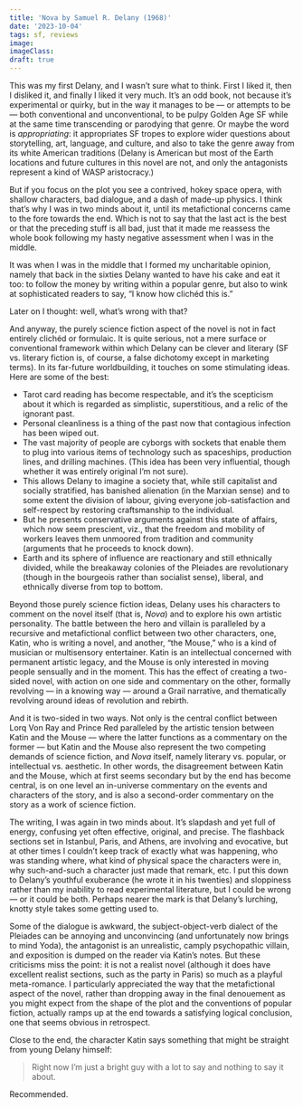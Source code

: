 ```yaml
---
title: 'Nova by Samuel R. Delany (1968)'
date: '2023-10-04'
tags: sf, reviews
image: 
imageClass: 
draft: true
---
```

This was my first Delany, and I wasn’t sure what to think. First I liked it, then I disliked it, and finally I liked it very much. It’s an odd book, not because it’s experimental or quirky, but in the way it manages to be — or attempts to be — both conventional and unconventional, to be pulpy Golden Age SF while at the same time transcending or parodying that genre. Or maybe the word is _appropriating_: it appropriates SF tropes to explore wider questions about storytelling, art, language, and culture, and also to take the genre away from its white American traditions (Delany is American but most of the Earth locations and future cultures in this novel are not, and only the antagonists represent a kind of WASP aristocracy.)

But if you focus on the plot you see a contrived, hokey space opera, with shallow characters, bad dialogue, and a dash of made-up physics. I think that’s why I was in two minds about it, until its metafictional concerns came to the fore towards the end. Which is not to say that the last act is the best or that the preceding stuff is all bad, just that it made me reassess the whole book following my hasty negative assessment when I was in the middle.

It was when I was in the middle that I formed my uncharitable opinion, namely that back in the sixties Delany wanted to have his cake and eat it too: to follow the money by writing within a popular genre, but also to wink at sophisticated readers to say, “I know how clichéd this is.”

Later on I thought: well, what’s wrong with that?

And anyway, the purely science fiction aspect of the novel is not in fact entirely clichéd or formulaic. It is quite serious, not a mere surface or conventional framework within which Delany can be clever and literary (SF vs. literary fiction is, of course, a false dichotomy except in marketing terms). In its far-future worldbuilding, it touches on some stimulating ideas. Here are some of the best:

* Tarot card reading has become respectable, and it’s the scepticism about it which is regarded as simplistic, superstitious, and a relic of the ignorant past.
* Personal cleanliness is a thing of the past now that contagious infection has been wiped out.
* The vast majority of people are cyborgs with sockets that enable them to plug into various items of technology such as spaceships, production lines, and drilling machines. (This idea has been very influential, though whether it was entirely original I’m not sure).
* This allows Delany to imagine a society that, while still capitalist and socially stratified, has banished alienation (in the Marxian sense) and to some extent the division of labour, giving everyone job-satisfaction and self-respect by restoring craftsmanship to the individual.
* But he presents conservative arguments against this state of affairs, which now seem prescient, viz., that the freedom and mobility of workers leaves them unmoored from tradition and community (arguments that he proceeds to knock down).
* Earth and its sphere of influence are reactionary and still ethnically divided, while the breakaway colonies of the Pleiades are revolutionary (though in the bourgeois rather than socialist sense), liberal, and ethnically diverse from top to bottom.

Beyond those purely science fiction ideas, Delany uses his characters to comment on the novel itself (that is, _Nova_) and to explore his own artistic personality. The battle between the hero and villain is paralleled by a recursive and metafictional conflict between two other characters, one, Katin, who is writing a novel, and another, “the Mouse,” who is a kind of musician or multisensory entertainer. Katin is an intellectual concerned with permanent artistic legacy, and the Mouse is only interested in moving people sensually and in the moment. This has the effect of creating a two-sided novel, with action on one side and commentary on the other, formally revolving — in a knowing way — around a Grail narrative, and thematically revolving around ideas of revolution and rebirth.

And it is two-sided in two ways. Not only is the central conflict between Lorq Von Ray and Prince Red paralleled by the artistic tension between Katin and the Mouse — where the latter functions as a commentary on the former — but Katin and the Mouse also represent the two competing demands of science fiction, and _Nova_ itself, namely literary vs. popular, or intellectual vs. aesthetic. In other words, the disagreement between Katin and the Mouse, which at first seems secondary but by the end has become central, is on one level an in-universe commentary on the events and characters of the story, and is also a second-order commentary on the story as a work of science fiction.

The writing, I was again in two minds about. It’s slapdash and yet full of energy, confusing yet often effective, original, and precise. The flashback sections set in Istanbul, Paris, and Athens, are involving and evocative, but at other times I couldn’t keep track of exactly what was happening, who was standing where, what kind of physical space the characters were in, why such-and-such a character just made that remark, etc. I put this down to Delany’s youthful exuberance (he wrote it in his twenties) and sloppiness rather than my inability to read experimental literature, but I could be wrong  — or it could be both. Perhaps nearer the mark is that Delany’s lurching, knotty style takes some getting used to.

Some of the dialogue is awkward, the subject-object-verb dialect of the Pleiades can be annoying and unconvincing (and unfortunately now brings to mind Yoda), the antagonist is an unrealistic, camply psychopathic villain, and exposition is dumped on the reader via Katin’s notes. But these criticisms miss the point: it is not a realist novel (although it does have excellent realist sections, such as the party in Paris) so much as a playful meta-romance. I particularly appreciated the way that the metafictional aspect of the novel, rather than dropping away in the final denouement as you might expect from the shape of the plot and the conventions of popular fiction, actually ramps up at the end towards a satisfying logical conclusion, one that seems obvious in retrospect.

Close to the end, the character Katin says something that might be straight from young Delany himself:

> Right now I’m just a bright guy with a lot to say and nothing to say it about.

Recommended.